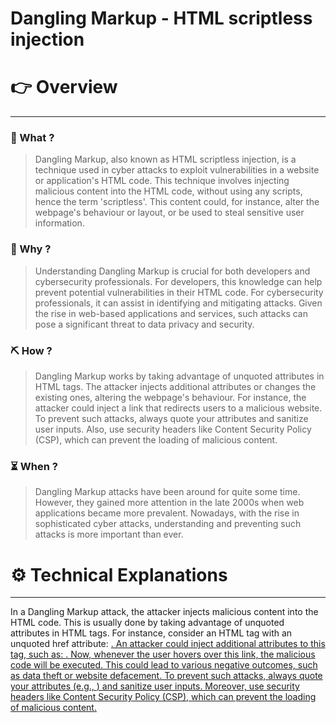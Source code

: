# Dangling Markup - HTML scriptless injection


# 👉 Overview

---

### 👀 What ?

> Dangling Markup, also known as HTML scriptless injection, is a technique used in cyber attacks to exploit vulnerabilities in a website or application's HTML code. This technique involves injecting malicious content into the HTML code, without using any scripts, hence the term 'scriptless'. This content could, for instance, alter the webpage's behaviour or layout, or be used to steal sensitive user information.
> 

### 🧐 Why ?

> Understanding Dangling Markup is crucial for both developers and cybersecurity professionals. For developers, this knowledge can help prevent potential vulnerabilities in their HTML code. For cybersecurity professionals, it can assist in identifying and mitigating attacks. Given the rise in web-based applications and services, such attacks can pose a significant threat to data privacy and security.
> 

### ⛏️ How ?

> Dangling Markup works by taking advantage of unquoted attributes in HTML tags. The attacker injects additional attributes or changes the existing ones, altering the webpage's behaviour. For instance, the attacker could inject a link that redirects users to a malicious website. To prevent such attacks, always quote your attributes and sanitize user inputs. Also, use security headers like Content Security Policy (CSP), which can prevent the loading of malicious content.
> 

### ⏳ When ?

> Dangling Markup attacks have been around for quite some time. However, they gained more attention in the late 2000s when web applications became more prevalent. Nowadays, with the rise in sophisticated cyber attacks, understanding and preventing such attacks is more important than ever.
> 

# ⚙️ Technical Explanations

---

In a Dangling Markup attack, the attacker injects malicious content into the HTML code. This is usually done by taking advantage of unquoted attributes in HTML tags. For instance, consider an HTML tag with an unquoted href attribute: <a href=http://example.com>. An attacker could inject additional attributes to this tag, such as: <a href=http://example.com onmouseover=malicious_code>. Now, whenever the user hovers over this link, the malicious code will be executed. This could lead to various negative outcomes, such as data theft or website defacement. To prevent such attacks, always quote your attributes (e.g., <a href='http://example.com'>) and sanitize user inputs. Moreover, use security headers like Content Security Policy (CSP), which can prevent the loading of malicious content.

